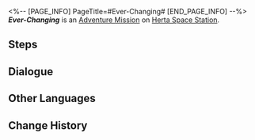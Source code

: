 <%-- [PAGE_INFO]
PageTitle=#Ever-Changing#
[END_PAGE_INFO] --%>
{{Stub|Dialogue.}}
{{Mission Infobox
|id            = 2000103
|title         = 
|image         = <!--Mission Ever-Changing.png-->
|type          = Adventure
|event_name    = 
|chapter       = 
|requirements  = 
* [[Adventure Mission]] ''[[Road to Revival]]'' completed
* [[Trailblaze Mission]] ''[[Not Good With Farewells]]'' completed
* Reach [[Trailblaze Level]] 18
|summary       = Wen Mingde, the leader of the Curio Collection Squad, sought your help to locate a missing member named Abraham. During the search, you exposed a fake Wen Mingde and uncovered its true identity as a Xenohydro.
|characters    = Trailblazer
|startLocation = [[Herta Space Station]] - [[Base Zone]]
|world         = Herta Space Station
|area          = Base Zone
|prev          = Road to Revival
|next          = ???
|rewards       = Trailblaze EXP*250; Stellar Jade*40; Hertareum*50; Sparse Aether*8; Credit*10,000
}}
'''''Ever-Changing''''' is an [[Adventure Mission]] on [[Herta Space Station]].

==Steps==


<!--
==Gameplay Notes==

--><!--
==Trial Character==

-->
==Dialogue==
{{Stub Dialogue}}

{{Dialogue End}}

==Other Languages==
{{Other Languages
|en   = Ever-Changing
|zhs  = 千面变相
|zht  = 千面變相
|ja   = 千面万相
|ko   = 천태만상
|es   = Cambio constante
|fr   = Changement éternel
|ru   = Постоянно меняющееся нечто
|th   = ปลอมตัวพันหน้า
|vi   = Trăm Ngàn Diện Mạo
|de   = Ständige Wechsel
|id   = Perubahan Seribu Wajah
|pt   = Em Constante Mudança
}}

==Change History==
{{Change History|1.0}}
